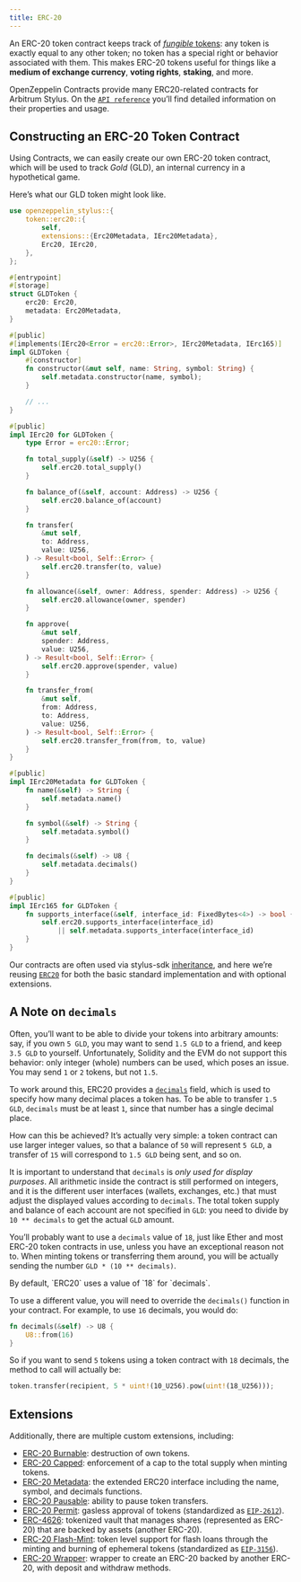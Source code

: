 ```yaml
---
title: ERC-20
---
```


An ERC-20 token contract keeps track of [_fungible_ tokens](tokens.mdx#different-kinds-of-tokens): any token is exactly equal to any other token; no token has a special right or behavior associated with them.
This makes ERC-20 tokens useful for things like a **medium of exchange currency**, **voting rights**, **staking**, and more.

OpenZeppelin Contracts provide many ERC20-related contracts for Arbitrum Stylus.
On the [`API reference`](https://docs.rs/openzeppelin-stylus/0.2.0/openzeppelin_stylus/token/erc20/struct.Erc20.html) you’ll find detailed information on their properties and usage.

## Constructing an ERC-20 Token Contract

Using Contracts, we can easily create our own ERC-20 token contract, which will be used to track _Gold_ (GLD), an internal currency in a hypothetical game.

Here’s what our GLD token might look like.

```rust
use openzeppelin_stylus::{
    token::erc20::{
        self,
        extensions::{Erc20Metadata, IErc20Metadata},
        Erc20, IErc20,
    },
};

#[entrypoint]
#[storage]
struct GLDToken {
    erc20: Erc20,
    metadata: Erc20Metadata,
}

#[public]
#[implements(IErc20<Error = erc20::Error>, IErc20Metadata, IErc165)]
impl GLDToken {
    #[constructor]
    fn constructor(&mut self, name: String, symbol: String) {
        self.metadata.constructor(name, symbol);
    }

    // ...
}

#[public]
impl IErc20 for GLDToken {
    type Error = erc20::Error;

    fn total_supply(&self) -> U256 {
        self.erc20.total_supply()
    }

    fn balance_of(&self, account: Address) -> U256 {
        self.erc20.balance_of(account)
    }

    fn transfer(
        &mut self,
        to: Address,
        value: U256,
    ) -> Result<bool, Self::Error> {
        self.erc20.transfer(to, value)
    }

    fn allowance(&self, owner: Address, spender: Address) -> U256 {
        self.erc20.allowance(owner, spender)
    }

    fn approve(
        &mut self,
        spender: Address,
        value: U256,
    ) -> Result<bool, Self::Error> {
        self.erc20.approve(spender, value)
    }

    fn transfer_from(
        &mut self,
        from: Address,
        to: Address,
        value: U256,
    ) -> Result<bool, Self::Error> {
        self.erc20.transfer_from(from, to, value)
    }
}

#[public]
impl IErc20Metadata for GLDToken {
    fn name(&self) -> String {
        self.metadata.name()
    }

    fn symbol(&self) -> String {
        self.metadata.symbol()
    }

    fn decimals(&self) -> U8 {
        self.metadata.decimals()
    }
}

#[public]
impl IErc165 for GLDToken {
    fn supports_interface(&self, interface_id: FixedBytes<4>) -> bool {
        self.erc20.supports_interface(interface_id)
            || self.metadata.supports_interface(interface_id)
    }
}
```

Our contracts are often used via stylus-sdk [inheritance](https://docs.arbitrum.io/stylus/reference/rust-sdk-guide#inheritance-inherit-and-borrow), and here we’re reusing [`ERC20`](https://docs.rs/openzeppelin-stylus/0.2.0/openzeppelin_stylus/token/erc20/struct.Erc20.html) for both the basic standard implementation and with optional extensions.

## A Note on `decimals`

Often, you’ll want to be able to divide your tokens into arbitrary amounts: say, if you own `5 GLD`, you may want to send `1.5 GLD` to a friend, and keep `3.5 GLD` to yourself.
Unfortunately, Solidity and the EVM do not support this behavior: only integer (whole) numbers can be used, which poses an issue.
You may send `1` or `2` tokens, but not `1.5`.

To work around this, ERC20 provides a [`decimals`](https://docs.rs/openzeppelin-stylus/0.2.0/openzeppelin_stylus/token/erc20/extensions/metadata/trait.IErc20Metadata.html#tymethod.decimals) field, which is used to specify how many decimal places a token has.
To be able to transfer `1.5 GLD`, `decimals` must be at least `1`, since that number has a single decimal place.

How can this be achieved?
It’s actually very simple: a token contract can use larger integer values, so that a balance of `50` will represent `5 GLD`, a transfer of `15` will correspond to `1.5 GLD` being sent, and so on.

It is important to understand that `decimals` is _only used for display purposes_.
All arithmetic inside the contract is still performed on integers, and it is the different user interfaces (wallets, exchanges, etc.) that must adjust the displayed values according to `decimals`.
The total token supply and balance of each account are not specified in `GLD`: you need to divide by `10 ** decimals` to get the actual `GLD` amount.

You’ll probably want to use a `decimals` value of `18`, just like Ether and most ERC-20 token contracts in use, unless you have an exceptional reason not to.
When minting tokens or transferring them around, you will be actually sending the number `GLD * (10 ** decimals)`.

<Callout>
By default, `ERC20` uses a value of `18` for `decimals`.
</Callout>

To use a different value, you will need to override the `decimals()` function in your contract. For example, to use `16` decimals, you would do:

```rust
fn decimals(&self) -> U8 {
    U8::from(16)
}
```

So if you want to send `5` tokens using a token contract with `18` decimals, the method to call will actually be:

```rust
token.transfer(recipient, 5 * uint!(10_U256).pow(uint!(18_U256)));
```

## Extensions
Additionally, there are multiple custom extensions, including:

* [ERC-20 Burnable](erc20-burnable.mdx): destruction of own tokens.
* [ERC-20 Capped](erc20-capped.mdx): enforcement of a cap to the total supply when minting tokens.
* [ERC-20 Metadata](erc20-metadata.mdx): the extended ERC20 interface including the name, symbol, and decimals functions.
* [ERC-20 Pausable](erc20-pausable.mdx): ability to pause token transfers.
* [ERC-20 Permit](erc20-permit.mdx): gasless approval of tokens (standardized as [`EIP-2612`](https://eips.ethereum.org/EIPS/eip-2612)).
* [ERC-4626](erc4626.mdx): tokenized vault that manages shares (represented as ERC-20) that are backed by assets (another ERC-20).
* [ERC-20 Flash-Mint](erc20-flash-mint.mdx): token level support for flash loans through the minting and burning of ephemeral tokens (standardized as [`EIP-3156`](https://eips.ethereum.org/EIPS/eip-3156)).
* [ERC-20 Wrapper](erc20-wrapper.mdx): wrapper to create an ERC-20 backed by another ERC-20, with deposit and withdraw methods.
